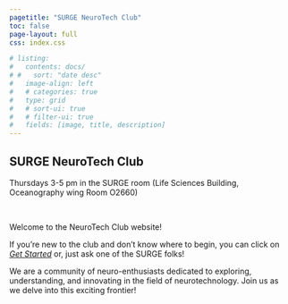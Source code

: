 ```yaml
---
pagetitle: "SURGE NeuroTech Club"
toc: false
page-layout: full
css: index.css

# listing:
#   contents: docs/
# #   sort: "date desc"
#   image-align: left
#   # categories: true
#   type: grid
#   # sort-ui: true
#   # filter-ui: true
#   fields: [image, title, description]
---
```


::: {.index_banner}

::: {.index}

# SURGE NeuroTech Club

:::

Thursdays 3-5 pm in the SURGE room (Life Sciences Building, Oceanography wing Room O2660)

:::

<br>

Welcome to the NeuroTech Club website! 

If you're new to the club and don't know where to begin, you can click on [*Get Started*](docs/get-started/getting_setup.qmd) or, just ask one of the SURGE folks!

We are a community of neuro-enthusiasts dedicated to exploring, understanding, and innovating in the field of neurotechnology. Join us as we delve into this exciting frontier!

<br> <br> <br> <br> <br> <br> 
